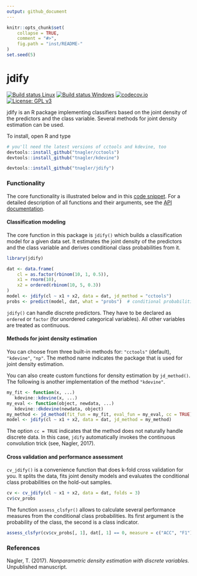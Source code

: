 ```yaml
---
output: github_document
---
```


```r
knitr::opts_chunk$set(
    collapse = TRUE,
    comment = "#>",
    fig.path = "inst/README-"
)
set.seed(5)
```

# jdify

[![Build status Linux](https://travis-ci.org/tnagler/jdify.svg?branch=master)](https://travis-ci.org/tnagler/jdify)
[![Build status Windows](https://ci.appveyor.com/api/projects/status/github/tnagler/jdify?branch=master&svg=true)](https://ci.appveyor.com/project/tnagler/jdify)
[![codecov.io](https://codecov.io/github/tnagler/jdify/coverage.svg?branch=master)](https://codecov.io/github/tnagler/jdify?branch=master)
[![License: GPL v3](https://img.shields.io/badge/License-GPL%20v3-blue.svg)](http://www.gnu.org/licenses/gpl-3.0)

jdify is an R package implementing classifiers based on the joint density of 
the predictors and the class variable. Several methods for joint density estimation
can be used.

To install, open R and type
``` r
# you'll need the latest versions of cctools and kdevine, too
devtools::install_github("tnagler/cctools")
devtools::install_github("tnagler/kdevine")

devtools::install_github("tnagler/jdify")
```

### Functionality

The core functionality is illustrated below and in this [code snippet](https://gist.github.com/tnagler/843f5c658e1139ff669d33614cc727e6). For 
a detailed description of all functions and their arguments, see the 
[API documentation](https://tnagler.github.io/jdify/reference/index.html).

#### Classification modeling

The core function in this package is `jdify()` which builds a classification
model for a given data set. It estimates the joint density of the predictors
and the class variable and derives conditional class probabilities from it.
```r
library(jdify)
```

```r
dat <- data.frame(
    cl = as.factor(rbinom(10, 1, 0.5)),
    x1 = rnorm(10),
    x2 = ordered(rbinom(10, 5, 0.3))
)
model <- jdify(cl ~ x1 + x2, data = dat, jd_method = "cctools")
probs <- predict(model, dat, what = "probs")  # conditional probabilities
```


`jdify()` can handle discrete predictors. They have to be declared as `ordered` or 
`factor` (for unordered categorical variables). All other variables are treated
as continuous.

#### Methods for joint density estimation

You can choose from three built-in methods for: `"cctools"` (default), 
`"kdevine"`, `"np"`. The method name indicates the package that is used for
joint density estimation.  

You can also create custom functions for density estimation by `jd_method()`. 
The following is another implementation of the method `"kdevine"`.

```r
my_fit <- function(x, ...)
   kdevine::kdevine(x, ...)
my_eval <- function(object, newdata, ...)
   kdevine::dkdevine(newdata, object)
my_method <- jd_method(fit_fun = my_fit, eval_fun = my_eval, cc = TRUE)
model <- jdify(cl ~ x1 + x2, data = dat, jd_method = my_method)
```

The option `cc = TRUE` indicates that the method does not naturally handle 
discrete data. In this case, `jdify` automatically invokes the continuous
convolution trick (see, Nagler, 2017).

#### Cross validation and performance assessment

`cv_jdify()` is a convenience function that does k-fold cross validation for 
you. It splits the data, fits joint density models and evaluates the conditional
class probabilities on the hold-out samples.

```r
cv <- cv_jdify(cl ~ x1 + x2, data = dat, folds = 3)
cv$cv_probs
```
The function `assess_clsfyr()` allows to calculate several performance measures
from the conditional class probabilities. Its first argument is the probability
of the class, the second is a class indicator. 
```r
assess_clsfyr(cv$cv_probs[, 1], dat[, 1] == 0, measure = c("ACC", "F1"))
```


### References 

Nagler, T. (2017). *Nonparametric density estimation with discrete variables.*
Unpublished manuscript.

